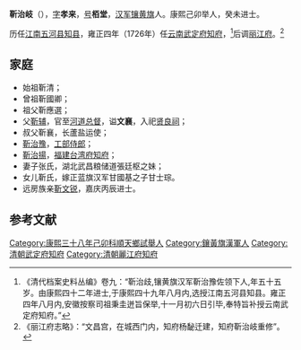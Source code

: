 '''靳治岐'''（{{bd|1672年| |？}}），[[字|字]]'''孝来'''，[[号|号]]'''栢堂'''，[[汉军|汉军]][[镶黄旗|镶黄旗]]人。康熙己卯举人，癸未进士。

历任[[江南|江南]][[五河县|五河县]][[知县|知县]]，雍正四年（1726年）任[[云南|云南]][[武定府|武定府]][[知府|知府]]，<ref>《清代档案史料丛编》卷九：“靳治歧,镶黄旗汉军靳治豫佐领下人,年五十五岁。由康熙四十二年进士,于康熙四十九年八月内,选授江南五河县知县。雍正四年八月内,安徽按察司祖秉圭迸旨保举,十一月初六日引毕,奉特旨补授云南武定府知府。”</ref>后调[[丽江府|丽江府]]。<ref>《丽江府志略》：“文昌宫，在城西门内，知府杨馝迁建，知府靳治岐重修”。</ref>

==家庭==
*始祖靳清；
*曾祖靳國卿；
*祖父靳應選；
*父[[靳辅|靳辅]]，官至[[河道总督|河道总督]]，谥'''文襄'''，入祀[[贤良祠|贤良祠]]；
*叔父靳襄，长蘆盐运使；
*[[靳治豫|靳治豫]]，[[工部侍郎|工部侍郎]]；
*[[靳治揚|靳治揚]]，[[福建|福建]][[台湾府|台湾府]][[知府|知府]]；
*妻子张氏，湖北武昌粮储道張廷枢之妹；
*女儿靳氏，嫁正蓝旗汉军甘國基之子甘士琮。
*远房族亲[[靳文锐|靳文锐]]，嘉庆丙辰进士。

==参考文献==
{{reflist}}
{{康熙四十二年癸未科殿試金榜}}
[[Category:康熙三十八年己卯科順天鄉試舉人|Category:康熙三十八年己卯科順天鄉試舉人]]
[[Category:鑲黃旗漢軍人|Category:鑲黃旗漢軍人]]
[[Category:清朝武定府知府|Category:清朝武定府知府]]
[[Category:清朝麗江府知府|Category:清朝麗江府知府]]